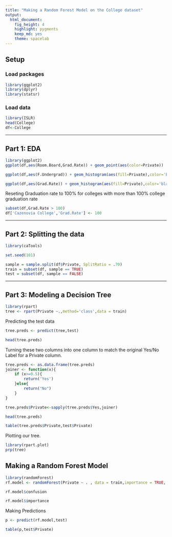 ```yaml
---
title: "Making a Random Forest Model on the College dataset"
output: 
  html_document: 
    fig_height: 4
    highlight: pygments
    keep_md: yes
    theme: spacelab
---
```


## Setup

### Load packages

```r
library(ggplot2)
library(dplyr)
library(statsr)
```

### Load data


```r
library(ISLR)
head(College)
df<-College
```




* * *

## Part 1: EDA
```r

library(ggplot2)
ggplot(df,aes(Room.Board,Grad.Rate)) + geom_point(aes(color=Private))
```

```r
ggplot(df,aes(F.Undergrad)) + geom_histogram(aes(fill=Private),color='black',bins=50)
```

```r
ggplot(df,aes(Grad.Rate)) + geom_histogram(aes(fill=Private),color='black',bins=50)
```

Reseting Graduation rate to 100% for colleges with more than 100% college graduation rate

```r
subset(df,Grad.Rate > 100)
df['Cazenovia College','Grad.Rate'] <- 100
```

* * *

## Part 2: Splitting the data

```r
library(caTools)

set.seed(101) 

sample = sample.split(df$Private, SplitRatio = .70)
train = subset(df, sample == TRUE)
test = subset(df, sample == FALSE)
```

* * *

## Part 3: Modeling a Decision Tree
```r
library(rpart)
tree <- rpart(Private ~.,method='class',data = train)
```


Predicting the test data

```r
tree.preds <- predict(tree,test)

head(tree.preds)
```
Turning these two columns into one column to match the original Yes/No Label for a Private column.

```r
tree.preds <- as.data.frame(tree.preds)
joiner <- function(x){
    if (x>=0.5){
        return('Yes')
    }else{
        return("No")
    }
}
```


```r
tree.preds$Private<-sapply(tree.preds$Yes,joiner)
```


```r
head(tree.preds)
```


```r

table(tree.preds$Private,test$Private)
```

Plotting our tree.
```r

library(rpart.plot)
prp(tree)
```

## Making a Random Forest Model

```r
library(randomForest)
rf.model <- randomForest(Private ~ . , data = train,importance = TRUE, ntree=400)
```


```r
rf.model$confusion
```



```r
rf.model$importance
```

Making Predictions
```r

p <- predict(rf.model,test)
```

```r
table(p,test$Private)
```





